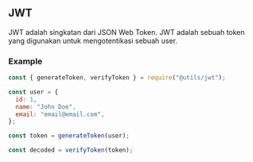 ## JWT

JWT adalah singkatan dari JSON Web Token. JWT adalah sebuah token yang digunakan untuk mengotentikasi sebuah user.

### Example

```js
const { generateToken, verifyToken } = require("@utils/jwt");

const user = {
  id: 1,
  name: "John Doe",
  email: "email@email.com",
};

const token = generateToken(user);

const decoded = verifyToken(token);
```
